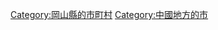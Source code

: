 {{Commonscat|Maniwa, Okayama}}
{{Catmore}}

{{DEFAULTSORT:Maniwa-shi}}
[[Category:岡山縣的市町村|Category:岡山縣的市町村]]
[[Category:中國地方的市|Category:中國地方的市]]